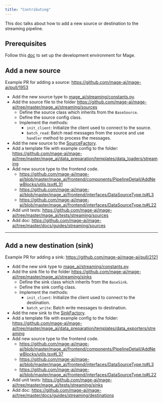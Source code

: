 ```yaml
---
title: "Contributing"
---
```


This doc talks about how to add a new source or destination to the streaming pipeline.

## Prerequisites

Follow this [doc](/contributing/overview) to set up the development environment for Mage.

## Add a new source

Example PR for adding a source: <https://github.com/mage-ai/mage-ai/pull/1953>

* Add the new source type to [mage_ai/streaming/constants.py](https://github.com/mage-ai/mage-ai/blob/master/mage_ai/streaming/constants.py).
* Add the source file to the folder <https://github.com/mage-ai/mage-ai/tree/master/mage_ai/streaming/sources>
  * Define the source class which inherits from the `BaseSource`.
  * Define the source config class.
  * Implement the methods:
    * `init_client`: Initialize the client used to connect to the source.
    * `batch_read`: Batch read messages from the source and use `handler` method to process the messages.
* Add the new source to the [SourceFactory](https://github.com/mage-ai/mage-ai/blob/master/mage_ai/streaming/sources/source_factory.py).
* Add a template file with example config to the folder: <https://github.com/mage-ai/mage-ai/tree/master/mage_ai/data_preparation/templates/data_loaders/streaming>
* Add new source type to the frontend code.
  * <https://github.com/mage-ai/mage-ai/blob/master/mage_ai/frontend/components/PipelineDetail/AddNewBlocks/utils.tsx#L31>
  * <https://github.com/mage-ai/mage-ai/blob/master/mage_ai/frontend/interfaces/DataSourceType.ts#L3>
  * <https://github.com/mage-ai/mage-ai/blob/master/mage_ai/frontend/interfaces/DataSourceType.ts#L22>
* Add unit tests: <https://github.com/mage-ai/mage-ai/tree/master/mage_ai/tests/streaming/sources>
* Add doc: <https://github.com/mage-ai/mage-ai/tree/master/docs/guides/streaming/sources>

---

## Add a new destination (sink)

Example PR for adding a sink: <https://github.com/mage-ai/mage-ai/pull/2121>

* Add the new sink type to [mage_ai/streaming/constants.py](https://github.com/mage-ai/mage-ai/blob/master/mage_ai/streaming/constants.py).
* Add the sink file to the folder <https://github.com/mage-ai/mage-ai/tree/master/mage_ai/streaming/sinks>
  * Define the sink class which inherits from the `BaseSink`.
  * Define the sink config class.
  * Implement the methods:
    * `init_client`: Initialize the client used to connect to the destination.
    * `batch_write`: Batch write messages to destination.
* Add the new sink to the [SinkFactory](https://github.com/mage-ai/mage-ai/blob/master/mage_ai/streaming/sinks/sink_factory.py).
* Add a template file with example config to the folder: <https://github.com/mage-ai/mage-ai/tree/master/mage_ai/data_preparation/templates/data_exporters/streaming>
* Add new source type to the frontend code.
  * <https://github.com/mage-ai/mage-ai/blob/master/mage_ai/frontend/components/PipelineDetail/AddNewBlocks/utils.tsx#L37>
  * <https://github.com/mage-ai/mage-ai/blob/master/mage_ai/frontend/interfaces/DataSourceType.ts#L3>
  * <https://github.com/mage-ai/mage-ai/blob/master/mage_ai/frontend/interfaces/DataSourceType.ts#L22>
* Add unit tests: <https://github.com/mage-ai/mage-ai/tree/master/mage_ai/tests/streaming/sinks>
* Add doc: <https://github.com/mage-ai/mage-ai/tree/master/docs/guides/streaming/destinations>
